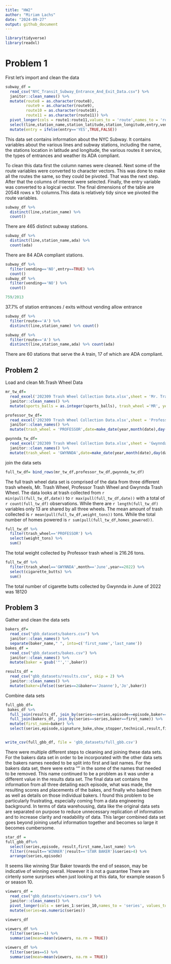 ```yaml
---
title: "HW2"
author: "Miriam Lachs"
date: "2024-09-27"
output: github_document
---
```


```r
library(tidyverse)
library(readxl)
```

# Problem 1 

First let's import and clean the data

```r
subway_df =
  read_csv("NYC_Transit_Subway_Entrance_And_Exit_Data.csv") %>% 
  janitor::clean_names() %>% 
  mutate(route8 = as.character(route8),
         route9 = as.character(route9),
         route10 = as.character(route10),
         route11 = as.character(route11)) %>% 
  pivot_longer(cols = route1:route11,values_to = 'route',names_to = 'route_num') %>% 
  select(line,station_name,station_latitude,station_longitude,entry,vending,entrance_type,ada,route_num,route) %>% 
  mutate(entry = ifelse(entry=='YES',TRUE,FALSE))
```

This data set contains information about the NYC Subway. It contains variables about the various lines and subway stations, including the name, the stations location in latitude and longitude, the various routes it service, the types of entrances and weather its ADA compliant. 

To clean this data first the column names were cleaned. Next some of the route variables were converted to character vectors. This was done to make all the routes the same, so they could be pivoted. That was the next step. After that the columns of interest were selected. Finally, the entry variable was converted to a logical vector. The final dimensions of the table are 20548 rows x 10 columns.This data is relatively tidy since we pivoted the route variables. 

```r
subway_df %>% 
  distinct(line,station_name) %>% 
  count()
```

There are 465 distinct subway stations.

```r
subway_df %>% 
  distinct(line,station_name,ada) %>% 
  count(ada)
```

There are 84 ADA compliant stations.

```r
subway_df %>% 
  filter(vending=='NO',entry==TRUE) %>% 
  count()
subway_df %>% 
  filter(vending=='NO') %>% 
  count()

759/2013
```
37.7% of station entrances / exits without vending allow entrance

```r
subway_df %>% 
  filter(route=='A') %>% 
  distinct(line,station_name) %>% count()

subway_df %>% 
  filter(route=='A') %>% 
  distinct(line,station_name,ada) %>% count(ada)
```
There are 60 stations that serve the A train, 17 of which are ADA compliant.

## Problem 2

Load and clean Mr.Trash Wheel Data

```r
mr_tw_df=
  read_excel('202309 Trash Wheel Collection Data.xlsx',sheet = 'Mr. Trash Wheel',range = 'A2:N586') %>% 
  janitor::clean_names() %>% 
  mutate(sports_balls = as.integer(sports_balls), trash_wheel ='MR', year = as.numeric(year), date=make_date(year,month(date),day(date)))

professor_tw_df=
  read_excel('202309 Trash Wheel Collection Data.xlsx',sheet = 'Professor Trash Wheel',range = 'A2:M108') %>% 
  janitor::clean_names() %>% 
  mutate(trash_wheel = 'PROFESSOR',date=make_date(year,month(date),day(date)))

gwynnda_tw_df=
  read_excel('202309 Trash Wheel Collection Data.xlsx',sheet = 'Gwynnda Trash Wheel',range = 'A2:L157') %>% 
  janitor::clean_names() %>% 
  mutate(trash_wheel = 'GWYNNDA',date=make_date(year,month(date),day(date)))
```

join the data sets

```r
full_tw_df= bind_rows(mr_tw_df,professor_tw_df,gwynnda_tw_df)

```

The full trash wheel data set is comprised of the data from three different trash wheels, Mr. Trash Wheel, Professor Trash Wheel and Gwynnda Trash Wheel. The data looks at trash collected from `r min(pull(full_tw_df,date))` to `r max(pull(full_tw_df,date))` with a total of `r count(full_tw_df)` observations. While there are `r length(full_tw_df)` variables only 13 are shared by all three wheels. The mean amount of trash collected is `r mean(pull(full_tw_df,weight_tons))` tons. While the total number of homes powered is `r sum(pull(full_tw_df,homes_powered))`. 

```r
full_tw_df %>% 
  filter(trash_wheel=='PROFESSOR') %>% 
  select(weight_tons) %>% 
  sum()
```

The total weight collected by Professor trash wheel is 216.26 tons.

```r
full_tw_df %>% 
  filter(trash_wheel=='GWYNNDA',month=='June',year==2022) %>% 
  select(cigarette_butts) %>% 
  sum()
```

The total number of cigarette butts collected by Gwynnda in June of 2022 was 18120

## Problem 3

Gather and clean the data sets
```r
bakers_df=
  read_csv("gbb_datasets/bakers.csv") %>% 
  janitor::clean_names() %>% 
  separate(baker_name," ", into=c('first_name','last_name'))
bakes_df =
  read_csv("gbb_datasets/bakes.csv") %>% 
  janitor::clean_names() %>% 
  mutate(baker = gsub('"','',baker))

results_df =
  read_csv("gbb_datasets/results.csv", skip = 2) %>% 
  janitor::clean_names() %>% 
  mutate(baker=ifelse((series==2&baker=='Joanne'),'Jo',baker))

```

Combine data sets
```r
full_gbb_df=
 bakes_df %>% 
  full_join(results_df, join_by(series==series,episode==episode,baker==baker)) %>% 
  full_join(bakers_df, join_by(series==series,baker==first_name)) %>% 
  mutate(first_name=baker) %>% 
  select(series,episode,signature_bake,show_stopper,technical,result,first_name,last_name,baker_age,baker_occupation,hometown)


write_csv(full_gbb_df, file = 'gbb_datasets/full_gbb.csv')

```

There were multiple different steps to cleaning and joining these data sets. For the bakers data set in order to be incorporated with the other data sets the bakers names needed to be split into first and last names. For the bakers data set, there were extra '"' in the some of the names that needed to be removed. This name continued to be a problem as it was under a different value in the results data set. 
The final data set contains the information from all three detailing each episode, what was made, the resulting scores and placements of the bakes, and finally who baked them as well as details on those individual bakers. I found this problem to be particularly frustrating, especially coming from a data engineering background. In terms of data warehousing, data like the original data sets are separated on purpose to reduce unnecessary replication of information and to increase clarity and readability of data. This larger combined data set goes beyond joining useful information together and becomes so large it becomes cumbersome.

```r
star_df =
full_gbb_df%>% 
  select(series,episode, result,first_name,last_name) %>% 
  filter((result=='WINNER'|result=='STAR BAKER')&series>4) %>% 
  arrange(series,episode)
```

It seems like winning  Star Baker towards the end of season, may be indicative of winning overall. However it is not a guarantee There are cirtenly some surprises when just looking at this data, for example season 5 or season 10.

```r

viewers_df =
  read_csv("gbb_datasets/viewers.csv") %>% 
  janitor::clean_names() %>% 
  pivot_longer(cols = series_1:series_10,names_to = 'series', values_to = 'viewers',names_prefix = "series_") %>% 
  mutate(series=as.numeric(series))

viewers_df
```

```r
viewers_df %>% 
  filter(series==1) %>%
  summarise(mean=mean(viewers, na.rm = TRUE))
```

```r
viewers_df %>% 
  filter(series==5) %>%
  summarise(mean=mean(viewers, na.rm = TRUE))
```
